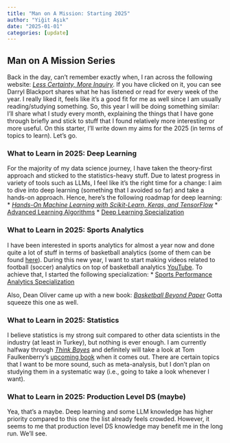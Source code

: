 ```yaml
---
title: "Man on A Mission: Starting 2025"
author: "Yiğit Aşık"
date: "2025-01-01"
categories: [update]
---
```


## Man on A Mission Series

Back in the day, can't remember exactly when, I ran across the following website: [*Less Certainty, More Inquiry*](https://darrylblackport.com/).
If you have clicked on it, you can see Darryl Blackport shares what he has listened or read for every week of the year. I really liked it, feels like it's a good fit for me as well since I am usually reading/studying something. So, this year I will be doing something similar: I'll share what I study every month, explaining the things that I have gone through briefly and stick to stuff that I found relatively more interesting or more useful. On this starter, I'll write down my aims for the 2025 (in terms of topics to learn). Let's go.

### What to Learn in 2025: Deep Learning

For the majority of my data science journey, I have taken the theory-first approach and sticked to the statistics-heavy stuff. Due to latest progress in variety of tools such as LLMs, I feel like it's the right time for a change: I aim to dive into deep learning (something that I avoided so far) and take a hands-on approach. Hence, here's the following roadmap for deep learning:
* [*Hands-On Machine Learning with Scikit-Learn, Keras, and TensorFlow*](https://www.oreilly.com/library/view/hands-on-machine-learning/9781492032632/)
* [Advanced Learning Algorithms](https://www.coursera.org/learn/advanced-learning-algorithms?specialization=machine-learning-introduction)
* [Deep Learning Specialization](https://www.coursera.org/specializations/deep-learning)

### What to Learn in 2025: Sports Analytics

I have been interested in sports analytics for almost a year now and done quite a lot of stuff in terms of basketball analytics (some of them can be found [here](https://www.linkedin.com/in/yigitasik/)). During this new year, I want to start making videos related to football (soccer) analytics on top of basketball analytics [YouTube](https://www.youtube.com/@yigasIRL). To achieve that, I started the following specialization:
* [Sports Performance Analytics Specialization](https://www.coursera.org/specializations/sports-analytics)

Also, Dean Oliver came up with a new book: [*Basketball Beyond Paper*](https://www.amazon.com/Basketball-beyond-Paper-Analytics-Revolution/dp/1496240499)
Gotta squeeze this one as well.

### What to Learn in 2025: Statistics

I believe statistics is my strong suit compared to other data scientists in the industry (at least in Turkey), but nothing is ever enough. I am currently halfway through [*Think Bayes*](https://allendowney.github.io/ThinkBayes2/) and definitely will take a look at Tom Faulkenberry's [upcoming book](https://www.routledge.com/Bayesian-Statistics-The-Basics/Faulkenberry/p/book/9781032744001) when it comes out. There are certain topics that I want to be more sound, such as meta-analysis, but I don't plan on studying them in a systematic way (i.e., going to take a look whenever I want).

### What to Learn in 2025: Production Level DS (maybe)

Yea, that's a maybe. Deep learning and some LLM knowledge has higher priority compared to this one the list already feels crowded. However, it seems to me that production level DS knowledge may benefit me in the long run. We'll see.